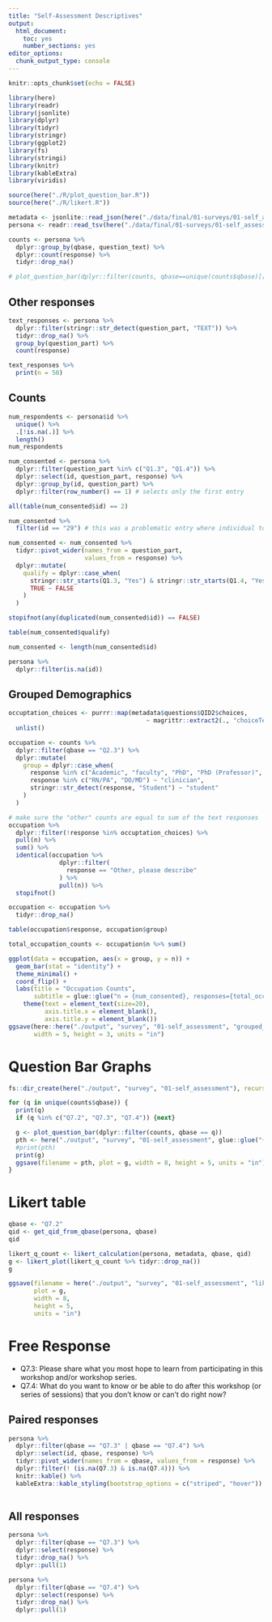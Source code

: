 ```yaml
---
title: "Self-Assessment Descriptives"
output: 
  html_document: 
    toc: yes
    number_sections: yes
editor_options: 
  chunk_output_type: console
---
```


```r
knitr::opts_chunk$set(echo = FALSE)
```

```r
library(here)
library(readr)
library(jsonlite)
library(dplyr)
library(tidyr)
library(stringr)
library(ggplot2)
library(fs)
library(stringi)
library(knitr)
library(kableExtra)
library(viridis)

source(here("./R/plot_question_bar.R"))
source(here("./R/likert.R"))

metadata <- jsonlite::read_json(here("./data/final/01-surveys/01-self_assessment_persona_metadata.json"))
persona <- readr::read_tsv(here("./data/final/01-surveys/01-self_assessment_persona_with_questions.tsv"))

counts <- persona %>%
  dplyr::group_by(qbase, question_text) %>%
  dplyr::count(response) %>%
  tidyr::drop_na()
```

```r
# plot_question_bar(dplyr::filter(counts, qbase==unique(counts$qbase)[[11]]))
```

## Other responses

```r
text_responses <- persona %>%
  dplyr::filter(stringr::str_detect(question_part, "TEXT")) %>%
  tidyr::drop_na() %>%
  group_by(question_part) %>%
  count(response)

text_responses %>%
  print(n = 50)
```

## Counts

```r
num_respondents <- persona$id %>%
  unique() %>%
  .[!is.na(.)] %>%
  length()
num_respondents
```

```r
num_consented <- persona %>%
  dplyr::filter(question_part %in% c("Q1.3", "Q1.4")) %>%
  dplyr::select(id, question_part, response) %>%
  dplyr::group_by(id, question_part) %>%
  dplyr::filter(row_number() == 1) # selects only the first entry

all(table(num_consented$id) == 2)

num_consented %>%
  filter(id == "29") # this was a problematic entry where individual took survey multiple attempts

num_consented <- num_consented %>%
  tidyr::pivot_wider(names_from = question_part,
                     values_from = response) %>%
  dplyr::mutate(
    qualify = dplyr::case_when(
      stringr::str_starts(Q1.3, "Yes") & stringr::str_starts(Q1.4, "Yes") ~ TRUE,
      TRUE ~ FALSE
    )
  )

stopifnot(any(duplicated(num_consented$id)) == FALSE)

table(num_consented$qualify)

num_consented <- length(num_consented$id)
```



```r
persona %>%
  dplyr::filter(is.na(id))
```



## Grouped Demographics

```r
occuptation_choices <- purrr::map(metadata$questions$QID2$choices,
                                      ~ magrittr::extract2(., "choiceText")) %>%
  unlist()
```


```r
occupation <- counts %>%
  dplyr::filter(qbase == "Q2.3") %>%
  dplyr::mutate(
    group = dplyr::case_when(
      response %in% c("Academic", "faculty", "PhD", "PhD (Professor)", "Analyst", "Research administrator", "Research Adminstrator", "healthcare administration, PhD, MPH", "Biomedical Technician") ~ "researcher",
      response %in% c("RN/PA", "DO/MD") ~ "clinician",
      stringr::str_detect(response, "Student") ~ "student"
    )
  )
```

```r
# make sure the "other" counts are equal to sum of the text responses
occupation %>%
  dplyr::filter(!response %in% occuptation_choices) %>%
  pull(n) %>%
  sum() %>%
  identical(occupation %>%
              dplyr::filter(
                response == "Other, please describe"
              ) %>%
              pull(n)) %>%
  stopifnot()
```

```r
occupation <- occupation %>%
  tidyr::drop_na()
```

```r
table(occupation$response, occupation$group)
```

```r
total_occupation_counts <- occupation$n %>% sum()
```


```r
ggplot(data = occupation, aes(x = group, y = n)) +
  geom_bar(stat = "identity") +
  theme_minimal() +
  coord_flip() +
  labs(title = "Occupation Counts",
       subtitle = glue::glue("n = {num_consented}, responses={total_occupation_counts}")) +
    theme(text = element_text(size=20),
          axis.title.x = element_blank(),
          axis.title.y = element_blank())
ggsave(here::here("./output", "survey", "01-self_assessment", "grouped_demographics.png"),
       width = 5, height = 3, units = "in")
```



# Question Bar Graphs

```r
fs::dir_create(here("./output", "survey", "01-self_assessment"), recurse = TRUE)

for (q in unique(counts$qbase)) {
  print(q)
  if (q %in% c("Q7.2", "Q7.3", "Q7.4")) {next}

  g <- plot_question_bar(dplyr::filter(counts, qbase == q))
  pth <- here("./output", "survey", "01-self_assessment", glue::glue("{q}.png"))
  #print(pth)
  print(g)
  ggsave(filename = pth, plot = g, width = 8, height = 5, units = "in")
}
```

# Likert table

```r
qbase <- "Q7.2"
qid <- get_qid_from_qbase(persona, qbase)
qid

likert_q_count <- likert_calculation(persona, metadata, qbase, qid)
g <- likert_plot(likert_q_count %>% tidyr::drop_na())
g
```

```r
ggsave(filename = here("./output", "survey", "01-self_assessment", "likert.png"),
       plot = g,
       width = 8,
       height = 5,
       units = "in")
```



# Free Response

- Q7.3: Please share what you most hope to learn from participating in this workshop and/or workshop series. 
- Q7.4: What do you want to know or be able to do after this workshop (or series of sessions) that you don't know or can't do right now?

## Paired responses

```r
persona %>%
  dplyr::filter(qbase == "Q7.3" | qbase == "Q7.4") %>%
  dplyr::select(id, qbase, response) %>%
  tidyr::pivot_wider(names_from = qbase, values_from = response) %>%
  dplyr::filter(! (is.na(Q7.3) & is.na(Q7.4))) %>%
  knitr::kable() %>%
  kableExtra::kable_styling(bootstrap_options = c("striped", "hover"))
  
```


## All responses

```r
persona %>%
  dplyr::filter(qbase == "Q7.3") %>%
  dplyr::select(response) %>%
  tidyr::drop_na() %>%
  dplyr::pull(1)
```

```r
persona %>%
  dplyr::filter(qbase == "Q7.4") %>%
  dplyr::select(response) %>%
  tidyr::drop_na() %>%
  dplyr::pull(1)
```
